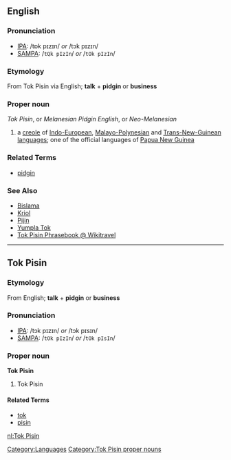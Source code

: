 {{wikipedia}}

==English==

===Pronunciation===
* [[Wiktionary:Pronunciation_key|IPA]]: /tɒk pɪzɪn/ ''or'' /tɔk pɪzɪn/
* [[Wiktionary:Pronunciation_key|SAMPA]]: /<tt>tQk pIzIn</tt>/ ''or'' /<tt>tOk pIzIn</tt>/

===Etymology===
From Tok Pisin via English; '''talk''' + '''pidgin''' or '''business'''

===Proper noun===
''Tok Pisin'', or ''Melanesian Pidgin English'', or ''Neo-Melanesian''

# a [[creole]] of [[Indo-European]], [[Malayo-Polynesian]] and [[Trans-New-Guinean]] [[language]]s; one of the official languages of [[Papua New Guinea]]

===Related Terms===
* [[pidgin]]

===See Also===
* [[Bislama]]
* [[Kriol]]
* [[Pijin]]
* [[Yumpla Tok]]
* [http://wikitravel.org/en/Tok_Pisin_phrasebook Tok Pisin Phrasebook @ Wikitravel]

[[Category:Languages]]

----

==Tok Pisin==
===Etymology===
From English; '''talk''' + '''pidgin''' or '''business'''

===Pronunciation===
* [[Wiktionary:Pronunciation_key|IPA]]: /tɔk pɪzɪn/ ''or'' /tɔk pɪsɪn/
* [[Wiktionary:Pronunciation_key|SAMPA]]: /<tt>tOk pIzIn</tt>/ ''or'' /<tt>tOk pIsIn</tt>/

===Proper noun===
'''Tok Pisin'''
# Tok Pisin

====Related Terms====
* [[tok]]
* [[pisin]]

[[Category:Tok Pisin proper nouns]]

[[nl:Tok Pisin]]